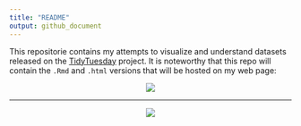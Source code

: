 ```yaml
---
title: "README"
output: github_document
---
```


This repositorie contains my attempts to visualize and understand datasets released on the [TidyTuesday](https://github.com/rfordatascience/tidytuesday) project. It is noteworthy that this repo will contain the `.Rmd` and `.html` versions that will be hosted on my web page:


<style>
img.rounded { border-radius: 50%; } 
</style>
<div> 
  <p align="center">
    <a href="https://camilogarciabotero.github.io">
      <img src="img/profile.jpg" class="img.rounded">
    </a>
  </p>			  
</div>


***

<div> 
  <p align="center">
    <a href="https://www.paypal.me/camilogarciabotero">
      <img src="img/coffe-3.png">
    </a>
  </p>			  
</div>